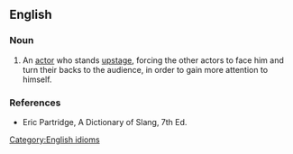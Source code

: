 ==English==

===Noun===
{{en-noun|sg=[[back-cloth]] [[star]]}}

# An [[actor]] who stands [[upstage]], forcing the other actors to face him and turn their backs to the audience, in order to gain more attention to himself.

===References===
*Eric Partridge, A Dictionary of Slang, 7th Ed.

[[Category:English idioms]]